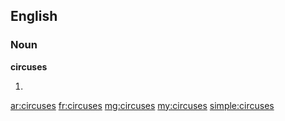 ==English==

===Noun===
'''circuses'''

# {{plural of|[[circus]]}}

[[ar:circuses]]
[[fr:circuses]]
[[mg:circuses]]
[[my:circuses]]
[[simple:circuses]]